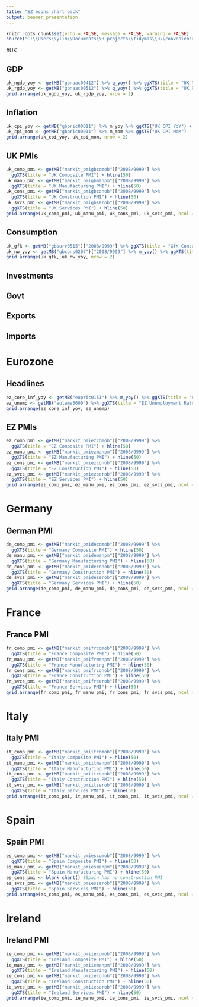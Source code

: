 ```yaml
---
title: "EZ econs chart pack"
output: beamer_presentation
---
```


```r
knitr::opts_chunk$set(echo = FALSE, message = FALSE, warning = FALSE)
source("C:\\Users\\ylim\\Documents\\R projects\\tidymas\\R\\convenience.R")
```

#UK

## GDP
```r
uk_ngdp_yoy <- getMB("gbnaac00412") %>% q_yoy() %>% ggXTS(title = "UK Nominal GDP YoY") + hline(0)
uk_rgdp_yoy <- getMB("gbnaac00512") %>% q_yoy() %>% ggXTS(title = "UK Real GDP YoY") + hline(0)
grid.arrange(uk_ngdp_yoy, uk_rgdp_yoy, nrow = 2)

```

## Inflation
```r
uk_cpi_yoy <- getMB("gbpric00011") %>% m_yoy %>% ggXTS("UK CPI YoY") + hline(2)
uk_cpi_mom <- getMB("gbpric00011") %>% m_mom %>% ggXTS("UK CPI MoM") 
grid.arrange(uk_cpi_yoy, uk_cpi_mom, nrow = 2)
```

## UK PMIs
```r
uk_comp_pmi <- getMB("markit_pmigbcomob")["2008/9999"] %>% 
  ggXTS(title = "UK Composite PMI") + hline(50)
uk_manu_pmi <- getMB("markit_pmigbmanpm")["2008/9999"] %>% 
  ggXTS(title = "UK Manufacturing PMI") + hline(50)
uk_cons_pmi <- getMB("markit_pmigbconob")["2008/9999"] %>% 
  ggXTS(title = "UK Construction PMI") + hline(50) 
uk_svcs_pmi <- getMB("markit_pmigbserob")["2008/9999"] %>% 
  ggXTS(title = "UK Services PMI") + hline(50)
grid.arrange(uk_comp_pmi, uk_manu_pmi, uk_cons_pmi, uk_svcs_pmi, ncol = 2)
```

## Consumption
```r
uk_gfk <- getMB("gbsurv0515")["2008/9999"] %>% ggXTS(title = "GfK Consumer Survey")
uk_nw_yoy <- getMB("gbcons0207")["2008/9999"] %>% m_yoy() %>% ggXTS(title = "Nationwide Price Index")
grid.arrange(uk_gfk, uk_nw_yoy, nrow = 2)

```

## Investments

## Govt

## Exports

## Imports

# Eurozone

## Headlines
```r
ez_core_inf_yoy <- getMB("eupric0151") %>% m_yoy() %>% ggXTS(title = "EZ Core Inflation")
ez_unemp <- getMB("eulama3600") %>% ggXTS(title = "EZ Unemployment Rate")
grid.arrange(ez_core_inf_yoy, ez_unemp)
```

## EZ PMIs
```r
ez_comp_pmi <- getMB("markit_pmiezcomob")["2008/9999"] %>% 
  ggXTS(title = "EZ Composite PMI") + hline(50)
ez_manu_pmi <- getMB("markit_pmiezmanpm")["2008/9999"] %>% 
  ggXTS(title = "EZ Manufacturing PMI") + hline(50)
ez_cons_pmi <- getMB("markit_pmiezconob")["2008/9999"] %>% 
  ggXTS(title = "EZ Construction PMI") + hline(50)
ez_svcs_pmi <- getMB("markit_pmiezserob")["2008/9999"] %>% 
  ggXTS(title = "EZ Services PMI") + hline(50)
grid.arrange(ez_comp_pmi, ez_manu_pmi, ez_cons_pmi, ez_svcs_pmi, ncol = 2)
```

# Germany

## German PMI
```r
de_comp_pmi <- getMB("markit_pmidecomob")["2008/9999"] %>% 
  ggXTS(title = "Germany Composite PMI") + hline(50)
de_manu_pmi <- getMB("markit_pmidemanpm")["2008/9999"] %>% 
  ggXTS(title = "Germany Manufacturing PMI") + hline(50)
de_cons_pmi <- getMB("markit_pmideconob")["2008/9999"] %>% 
  ggXTS(title = "Germany Construction PMI") + hline(50)
de_svcs_pmi <- getMB("markit_pmideserob")["2008/9999"] %>% 
  ggXTS(title = "Germany Services PMI") + hline(50)
grid.arrange(de_comp_pmi, de_manu_pmi, de_cons_pmi, de_svcs_pmi, ncol = 2)
```

# France

## France PMI
```r
fr_comp_pmi <- getMB("markit_pmifrcomob")["2008/9999"] %>% 
  ggXTS(title = "France Composite PMI") + hline(50)
fr_manu_pmi <- getMB("markit_pmifrmanpm")["2008/9999"] %>% 
  ggXTS(title = "France Manufacturing PMI") + hline(50)
fr_cons_pmi <- getMB("markit_pmifrconob")["2008/9999"] %>% 
  ggXTS(title = "France Construction PMI") + hline(50)
fr_svcs_pmi <- getMB("markit_pmifrserob")["2008/9999"] %>% 
  ggXTS(title = "France Services PMI") + hline(50)
grid.arrange(fr_comp_pmi, fr_manu_pmi, fr_cons_pmi, fr_svcs_pmi, ncol = 2)
```

# Italy

## Italy PMI
```r
it_comp_pmi <- getMB("markit_pmiitcomob")["2008/9999"] %>% 
  ggXTS(title = "Italy Composite PMI") + hline(50)
it_manu_pmi <- getMB("markit_pmiitmanpm")["2008/9999"] %>% 
  ggXTS(title = "Italy Manufacturing PMI") + hline(50)
it_cons_pmi <- getMB("markit_pmiitconob")["2008/9999"] %>% 
  ggXTS(title = "Italy Construction PMI") + hline(50)
it_svcs_pmi <- getMB("markit_pmiitserob")["2008/9999"] %>% 
  ggXTS(title = "Italy Services PMI") + hline(50)
grid.arrange(it_comp_pmi, it_manu_pmi, it_cons_pmi, it_svcs_pmi, ncol = 2)
```

# Spain

## Spain PMI
```r
es_comp_pmi <- getMB("markit_pmiescomob")["2008/9999"] %>% 
  ggXTS(title = "Spain Composite PMI") + hline(50)
es_manu_pmi <- getMB("markit_pmiesmanpm")["2008/9999"] %>% 
  ggXTS(title = "Spain Manufacturing PMI") + hline(50)
es_cons_pmi <- blank_chart() #Spain has no construction PMI
es_svcs_pmi <- getMB("markit_pmiesserob")["2008/9999"] %>% 
  ggXTS(title = "Spain Services PMI") + hline(50)
grid.arrange(es_comp_pmi, es_manu_pmi, es_cons_pmi, es_svcs_pmi, ncol = 2)
```
# Ireland

## Ireland PMI
```r
ie_comp_pmi <- getMB("markit_pmiiecomob")["2008/9999"] %>% 
  ggXTS(title = "Ireland Composite PMI") + hline(50)
ie_manu_pmi <- getMB("markit_pmiiemanpm")["2008/9999"] %>% 
  ggXTS(title = "Ireland Manufacturing PMI") + hline(50)
ie_cons_pmi <- getMB("markit_pmiieconob")["2008/9999"] %>% 
  ggXTS(title = "Ireland Construction PMI") + hline(50)
ie_svcs_pmi <- getMB("markit_pmiieserob")["2008/9999"] %>% 
  ggXTS(title = "Ireland Services PMI") + hline(50)
grid.arrange(ie_comp_pmi, ie_manu_pmi, ie_cons_pmi, ie_svcs_pmi, ncol = 2)
```
